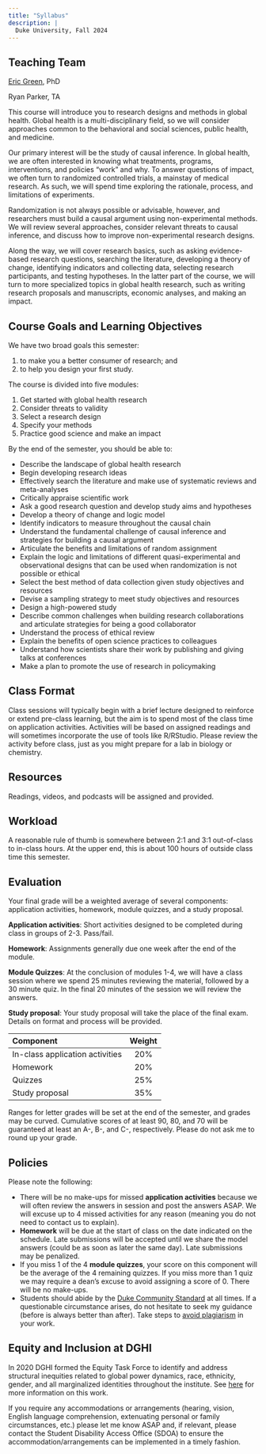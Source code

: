 ```yaml
---
title: "Syllabus"
description: |
  Duke University, Fall 2024
---
```


## Teaching Team

[Eric Green](https://globalhealth.duke.edu/people/green-eric), PhD

Ryan Parker, TA

This course will introduce you to research designs and methods in global health. Global health is a multi-disciplinary field, so we will consider approaches common to the behavioral and social sciences, public health, and medicine.

Our primary interest will be the study of causal inference. In global health, we are often interested in knowing what treatments, programs, interventions, and policies "work" and why. To answer questions of impact, we often turn to randomized controlled trials, a mainstay of medical research. As such, we will spend time exploring the rationale, process, and limitations of experiments.

Randomization is not always possible or advisable, however, and researchers must build a causal argument using non-experimental methods. We will review several approaches, consider relevant threats to causal inference, and discuss how to improve non-experimental research designs.

Along the way, we will cover research basics, such as asking evidence-based research questions, searching the literature, developing a theory of change, identifying indicators and collecting data, selecting research participants, and testing hypotheses. In the latter part of the course, we will turn to more specialized topics in global health research, such as writing research proposals and manuscripts, economic analyses, and making an impact.

## Course Goals and Learning Objectives

We have two broad goals this semester:

1. to make you a better consumer of research; and
2. to help you design your first study.

The course is divided into five modules:

1. Get started with global health research
2. Consider threats to validity
3. Select a research design
4. Specify your methods
5. Practice good science and make an impact

By the end of the semester, you should be able to:

* Describe the landscape of global health research
* Begin developing research ideas
* Effectively search the literature and make use of systematic reviews and meta-analyses
* Critically appraise scientific work 
* Ask a good research question and develop study aims and hypotheses 
* Develop a theory of change and logic model
* Identify indicators to measure throughout the causal chain
* Understand the fundamental challenge of causal inference and strategies for building a causal argument
* Articulate the benefits and limitations of random assignment
* Explain the logic and limitations of different quasi-experimental and observational designs that can be used when randomization is not possible or ethical
* Select the best method of data collection given study objectives and resources
* Devise a sampling strategy to meet study objectives and resources
* Design a high-powered study
* Describe common challenges when building research collaborations and articulate strategies for being a good collaborator
* Understand the process of ethical review
* Explain the benefits of open science practices to colleagues
* Understand how scientists share their work by publishing and giving talks at conferences
* Make a plan to promote the use of research in policymaking

## Class Format

Class sessions will typically begin with a brief lecture designed to reinforce or extend pre-class learning, but the aim is to spend most of the class time on application activities. Activities will be based on assigned readings and will sometimes incorporate the use of tools like R/RStudio. Please review the activity before class, just as you might prepare for a lab in biology or chemistry.

## Resources

Readings, videos, and podcasts will be assigned and provided.

## Workload

A reasonable rule of thumb is somewhere between 2:1 and 3:1 out-of-class to in-class hours. At the upper end, this is about 100 hours of outside class time this semester.

## Evaluation

Your final grade will be a weighted average of several components: application activities, homework, module quizzes, and a study proposal.

**Application activities**: Short activities designed to be completed during class in groups of 2-3. Pass/fail.

**Homework**: Assignments generally due one week after the end of the module.

**Module Quizzes**: At the conclusion of modules 1-4, we will have a class session where we spend 25 minutes reviewing the material, followed by a 30 minute quiz. In the final 20 minutes of the session we will review the answers.

**Study proposal**: Your study proposal will take the place of the final exam. Details on format and process will be provided.

| Component                             | Weight |
|:----                                  |:--:    |
| In-class application activities       | 20%    |
| Homework                              | 20%    |
| Quizzes                               | 25%    |
| Study proposal                        | 35%    |

Ranges for letter grades will be set at the end of the semester, and grades may be curved. Cumulative scores of at least 90, 80, and 70 will be guaranteed at least an A-, B-, and C-, respectively. Please do not ask me to round up your grade.  

## Policies

Please note the following:

* There will be no make-ups for missed **application activities** because we will often review the answers in session and post the answers ASAP. We will excuse up to 4 missed activities for any reason (meaning you do not need to contact us to explain). 
* **Homework** will be due at the start of class on the date indicated on the schedule. Late submissions will be accepted until we share the model answers (could be as soon as later the same day). Late submissions may be penalized. 
* If you miss 1 of the 4 **module quizzes**, your score on this component will be the average of the 4 remaining quizzes. If you miss more than 1 quiz we may require a dean's excuse to avoid assigning a score of 0. There will be no make-ups. 
* Students should abide by the [Duke Community Standard](https://studentaffairs.duke.edu/conduct/about-us/duke-community-standard){target="_blank"} at all times. If a questionable circumstance arises, do not hesitate to seek my guidance (before is always better than after). Take steps to [avoid plagiarism](http://library.duke.edu/research/plagiarism){target="_blank"} in your work.

## Equity and Inclusion at DGHI

In 2020 DGHI formed the Equity Task Force to identify and address structural inequities related to global power dynamics, race, ethnicity, gender, and all marginalized identities throughout the institute. See [here](https://globalhealth.duke.edu/about/diversity-equity-and-inclusion){target="_blank"} for more information on this work.

If you require any accommodations or arrangements (hearing, vision, English language comprehension, extenuating personal or family circumstances, etc.) please let me know ASAP and, if relevant, please contact the Student Disability Access Office (SDOA) to ensure the accommodation/arrangements can be implemented in a timely fashion.
